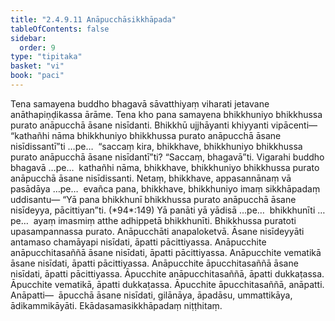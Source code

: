 ```yaml
---
title: "2.4.9.11 Anāpucchāsikkhāpada"
tableOfContents: false
sidebar:
  order: 9
type: "tipitaka"
basket: "vi"
book: "paci"
---
```



<DynamicBreadcrumb />

<Division number="1214" book="paci" e="ch" v="2" p="459">

<Paragraph number="3501" book="paci">
Tena samayena buddho bhagavā sāvatthiyaṃ viharati jetavane anāthapiṇḍikassa ārāme. Tena kho pana samayena bhikkhuniyo bhikkhussa purato anāpucchā āsane nisīdanti. Bhikkhū ujjhāyanti khiyyanti vipācenti—  “kathañhi nāma bhikkhuniyo bhikkhussa purato anāpucchā āsane nisīdissantī”ti …pe…  “saccaṃ kira, bhikkhave, bhikkhuniyo bhikkhussa purato anāpucchā āsane nisīdantī”ti? “Saccaṃ, bhagavā”ti. Vigarahi buddho bhagavā …pe…  kathañhi nāma, bhikkhave, bhikkhuniyo bhikkhussa purato anāpucchā āsane nisīdissanti. Netaṃ, bhikkhave, appasannānaṃ vā pasādāya …pe…  evañca pana, bhikkhave, bhikkhuniyo imaṃ sikkhāpadaṃ uddisantu—
</Paragraph>

</Division>
<Division number="1215" book="paci" e="ch" v="2" p="459">

<Paragraph number="3502" book="paci">
<Emphasis>“Yā pana bhikkhunī bhikkhussa purato anāpucchā āsane nisīdeyya, pācittiyan”</Emphasis>ti. (*94*:<Emphasis>149</Emphasis>)
</Paragraph>

</Division>
<Division number="1216" book="paci" e="ch" v="2" p="459">

<Paragraph number="3503" book="paci">
<Emphasis>Yā panā</Emphasis>ti yā yādisā …pe…  <Emphasis>bhikkhunī</Emphasis>ti …pe…  ayaṃ imasmiṃ atthe adhippetā bhikkhunīti.
</Paragraph>

<Paragraph number="3504" book="paci">
<Emphasis>Bhikkhussa purato</Emphasis>ti upasampannassa purato. <Emphasis>Anāpucchā</Emphasis>ti anapaloketvā. <Emphasis>Āsane nisīdeyyā</Emphasis>ti antamaso chamāyapi nisīdati, āpatti pācittiyassa.
</Paragraph>

</Division>
<Division number="1217" book="paci" e="ch" v="2" p="459">

<Paragraph number="3505" book="paci">
Anāpucchite anāpucchitasaññā āsane nisīdati, āpatti pācittiyassa. Anāpucchite vematikā āsane nisīdati, āpatti pācittiyassa. Anāpucchite āpucchitasaññā āsane nisīdati, āpatti pācittiyassa.
</Paragraph>

<Paragraph number="3506" book="paci">
Āpucchite anāpucchitasaññā, āpatti dukkaṭassa. Āpucchite vematikā, āpatti dukkaṭassa. Āpucchite āpucchitasaññā, anāpatti.
</Paragraph>

</Division>
<Division number="1218" book="paci" e="ch" v="2" p="460">

<Paragraph number="3507" book="paci">
Anāpatti—  āpucchā āsane nisīdati, gilānāya, āpadāsu, ummattikāya, ādikammikāyāti.

</Paragraph>
</Division>

<Paragraph number="3508" type="center" book="paci">
Ekādasamasikkhāpadaṃ niṭṭhitaṃ.
</Paragraph>